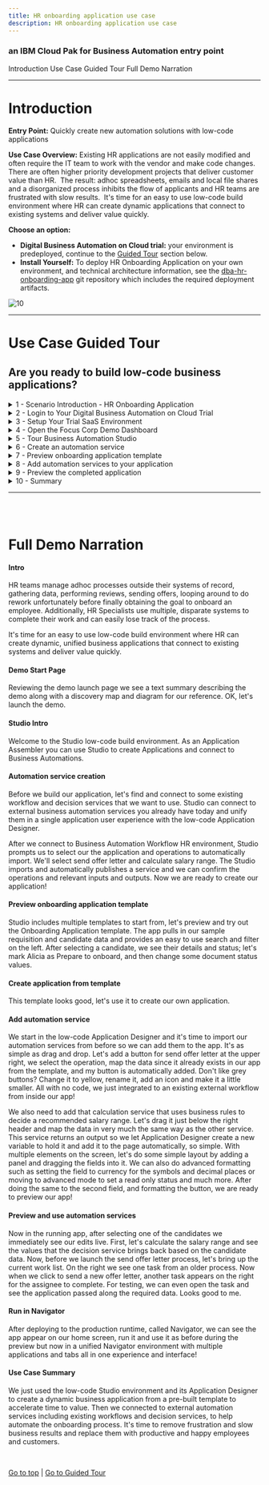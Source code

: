 ```yaml
---
title: HR onboarding application use case
description: HR onboarding application use case
---
```


### an IBM Cloud Pak for Business Automation entry point

<AnchorLinks>
  <AnchorLink>Introduction</AnchorLink>
  <AnchorLink>Use Case Guided Tour</AnchorLink>
  <AnchorLink>Full Demo Narration</AnchorLink>
</AnchorLinks>

***

# Introduction

**Entry Point:** Quickly create new automation solutions with low-code applications

**Use Case Overview:** Existing HR applications are not easily modified and often require the IT team to work with the vendor and make code changes.  There are often higher priority development projects that deliver customer value than HR.  The result: adhoc spreadsheets, emails and local file shares and a disorganized process inhibits the flow of applicants and HR teams are frustrated with slow results.  It's time for an easy to use low-code build environment where HR can create dynamic applications that connect to existing systems and deliver value quickly.

**Choose an option:**

  * **Digital Business Automation on Cloud trial:** your environment is predeployed, continue to the [Guided Tour](#use-case-guided-tour) section below.
  * **Install Yourself:** To deploy HR Onboarding Application on your own environment, and technical architecture information, see the <a href="https://github.com/ibm-cloud-architecture/dba-hr-onboarding-app.git" target="_blank">dba-hr-onboarding-app</a> git repository which includes the required deployment artifacts.

 ![10](./images/Slide2.png)

***

# Use Case Guided Tour

## Are you ready to build low-code business applications?

<details>
<summary>1 - Scenario Introduction - HR Onboarding Application</summary>

<Row>
<Column colLg={5} colMd={5}>

**Demo Video**

<ArticleCard
    color="dark"
    title="Demo Video - HR Onboarding Application"
    subTitle="In this demo, you will build a low-code business application that connect to existing systems for workflow and decisions"
    href="http://ibm.biz/cp4ba-hr-onboarding-video"
    actionIcon="arrowRight"
    color="dark"
    >

![](./images/hrOnboardingAppThumbnail.png)

</ArticleCard>
</Column>
<Column colLg={7} colMd={7}>

**Demo Outline**

[Full Demo Narration](#full-demo-narration)

1. Use Case Overview
1. Focus Corp Demo Dashboard review
1. Application Assembler persona
    1. Automation service creation
    1. Preview onboarding application template
    1. Create application from template
    1. Add automation services to application
    1. Preview application
1. HR Specialist persona
    1. Run the application
1. Use case review and value of low-code applications

<br/>

</Column>
</Row>
<Row>
<Column colLg={4} colMd={4}>

**Discovery Map**

![1](./images/hrOnboardingApp-discoveryMap.png)
<br/>

</Column>
<Column colLg={6} colMd={6}>

**Process Diagram**

![2](./images/hrOnboardingApp-diagram.png)
<br/>

</Column>
</Row>


[Go to top](#introduction) | [Go to Guided Tour](#use-case-guided-tour)

</details>

<details>
<summary>2 - Login to Your Digital Business Automation on Cloud Trial</summary>

<br/>

Login to your Digital Business Automation on Cloud trial <a href="http://automationcloud.ibm.com" target="_blank">here</a> to access your portal.

<br/>

Don't have a trial yet? <a href="https://www.ibm.com/account/reg/us-en/signup?formid=urx-45706" target="_blank">Sign up</a> to get started or see the <a href="https://github.com/ibm-cloud-architecture/dba-hr-onboarding-app.git" target="_blank">dba-hr-onboarding-app</a> git repository to deploy on your own platform.

 ![10](./images/Slide3.png)

[Go to top](#introduction) | [Go to Guided Tour](#use-case-guided-tour)

</details>

<details>
<summary>3 - Setup Your Trial SaaS Environment</summary>

<br/>

First time in your trial environment?  Here are some recommended setup steps to get the best experience!

### IMPORTANT - Assign Your Roles

<br/>

You will need to make sure you have the correct roles to use the environment.

1. Open the menu in the upper left.
1. Under **Administer subscriptions**, click **Access management**.
1. Locate or search for your user and ensure all environments (Development and so on) are activated.
1. Click the pencil icon on the right side of your user row and ensure at least the required roles are selected.
1. Optionally add all adinistrator roles as appropriate.

<br/>

<Row>
<Column colLg={4} colMd={4}>

**Required Roles**

![2](./images/required-roles.png)
<br/>

</Column>
<Column colLg={4} colMd={4}>

**All Administrator Roles**

![2](./images/all-admin-roles.png)
<br/>

</Column>
</Row>

### Setup your Process Portal

It is recommended to make the Focus Corp Demo Dashboard your default dashboard.

1. Log in to your **Process Portal** environment.
1. Under Dashboards click **Show more...** and click the icon next to **Focus Corp Demo Dashboard** and click the star icon.
1. Drag the right-side handle of that dashboard row to the top so this will load when you start Process Portal.

### Personalize your Process Portal

* Click the **Edit Profile** link in the upper left
* Add a picture
* Set notification settings as desired

<br/>

[Go to top](#introduction) | [Go to Guided Tour](#use-case-guided-tour)

</details>

<details>
<summary>4 - Open the Focus Corp Demo Dashboard</summary>

1. Open the menu in the upper left
2. Select **Production** and then **Run**
3. Click the **Process Portal** tile
4. Wait for the portal to load in a new browser window/tab

 ![11](./images/Slide4.png)

5. On the left menu, under the **Dashboards**, click **Show more/less…**
6. Click **Focus Corp Demos Dashboard**
7. Wait for the dashboard to load on the right

 ![12](./images/Slide5.png)

Start by reviewing the available demos, they all represent an entry point to business automation so you can easily get started.
<br/>

 ![13](./images/Slide6.png)

<br/>

When ready, click the green **HR Onboarding App** button to launch the demo.

<br/>

[Go to top](#introduction) | [Go to Guided Tour](#use-case-guided-tour)

</details>

<details>
<summary>5 - Tour Business Automation Studio</summary>

#### Create your own business app and drive automation

<br/>
You are now a member of the HR team that has some interest and experience building simple apps such as office scripts or web sites and would like to help your HR Specialist colleagues and make their jobs easier.
As an Application Assembler, you decide to create a low-code business appllication that connects to existing systems for workflow and decisions in a unified experience.

 ![13](./images/Slide8.png)

<br/>

1. Check the tabs to learn more about the demo
    1. **Storyboard Outline**
    1. **Demo Discovery Map**
    1. **Demo Diagram**

 ![13](./images/Slide9.png)

2. Navigate to the **Launch the Demo** tab and then click on the picture of the **Application Assembler**

 ![13](./images/Slide10.png)

<br/>

3. Allow Studio to load and then take a look around.

 ![13](./images/Slide11.png)

<br/>

[Go to top](#introduction) | [Go to Guided Tour](#use-case-guided-tour)

</details>

<details>
<summary>6 - Create an automation service</summary>

<br/>

Before you build your application, let's find and connect to some existing workflow and decision services to use within the application.  Studio can connect to external business automation services you already have today and unify them in a single application user experience with the low-code Application Designer.

<br/>

1. In the middle, click **Automations** to load the business automations section

 ![13](./images/Slide12.png)

<br/>

2. Click **Create** -> **External** and wait for the dialog to appear (this can take multiple seconds the first time you use the interface).

 ![13](./images/Slide13.png)

<br/>

3. Select to create your automation service **From a new connection** unless another person using the environment already created a connection to the Business Automation Workflow instance that contains the HR Onboarding Application Services process application.

 ![13](./images/Slide14.png)

<br/>

4. Enter your connection information as below and please be exact as the format is important.
    * **Connection Name**: any name you will recognize
    * **Scheme**: `https`
    * **Host**: the URL for your BAW environment, this is currently the following format `https://<hostname>/dba/dev` so for example `https://cp4ba-trial01.automationcloud.ibm.com/dba/dev`
    * **Port**: `443`
    * **Username**: the username of a non-SSO service credential created by the administrator of your BAW environment
    * **Password**: the password of a non-SSO service credential created by the administrator of your BAW environment
5. When done, click **Next**

 ![13](./images/Slide15.png)

<br/>

6. Select the **HR Onboarding Application Services** process application in the drop down.
7. Select all operation checkboxes and click **Next**.

 ![13](./images/Slide16.png)

<br/>

8. Update the name and description as desired and click **Publish**

 ![13](./images/Slide17.png)

 > NOTE: be sure to remember the name as you will use this in a future section.

<br/>

9. Wait to receive an **External service published** notification in the upper right before proceeding.

 ![13](./images/Slide18.png)

<br/>

[Go to top](#introduction) | [Go to Guided Tour](#use-case-guided-tour)

</details>

<details>
<summary>7 - Preview onboarding application template</summary>

<br/>

Now that you published the external automation services, you are ready to create your busienss application.  You decide to look for a template to accelerate application assembly.

<br/>

1. Click the upper left menu and select **Applications**

 ![13](./images/Slide19.png)

<br/>

2. Click **Templates** to show all the templates in the Studio environment.
3. Locate or search for the **Onboarding Application template** and click **Preview** on the tile.

> NOTE: it may take some time for the template to be deployed and run, more than 10 or 20 seconds in some cases.

> NOTE: the application will launch in a new browser window/tab so be sure to look for the browser notification and allow it to launch.

 ![13](./images/Slide20.png)

<br/>

4. Explore the application:
    1. Try using the filters or search on the left side to find a candidate.
    1. Once you select a Candidate it will load a details page (that can take a moment).
    1. Try out some of the drop downs for status on the right side.

<br/>

 ![13](./images/Slide21.png)

<br/>

5. Once you are done, close that browser window/tab and come back to the Studio page.
6. Click **Create** -> **Application** (this can take multiple seconds the first time you use the interface).

 ![13](./images/Slide22.png)

<br/>

7. Select the **Onboarding Application template** and give it a name and optional purpose.

 ![13](./images/Slide23.png)


### Congratulations, you created your business application!

<br/>
<br/>

[Go to top](#introduction) | [Go to Guided Tour](#use-case-guided-tour)

</details>

<details>
<summary>8 - Add automation services to your application</summary>

<br/>

Now that you have an application, you can add the automation services you published so you can use them in the low-code build environment.

<br/>

1. On the right, locate the **All views** drop down under **Drag a component to your page** header, click and select **Automation service** at the bottom.

 ![13](./images/Slide24.png)

<br/>

2. Click the **Add +** button

 ![13](./images/Slide25.png)

<br/>

3. Click to select the name of the automation service you published earlier and then select all the operations and click **Next**.

 ![13](./images/Slide26.png)

<br/>

4. Now that you the automation service is in the palette on the right, click and drag it into the application as pictured below (or you can choose another location if you prefer).

 ![13](./images/Slide27.png)

<br/>

5. First, select the operation at the top as **HR_Send_Offer_Letter**.

 ![13](./images/Slide28.png)

<br/>

6. Now, we need to map data stored in the application (provided by the template) to the automation service so it will be sent to the HR Send Offer Letter process.  Make the following changes for the first variable row in the **Inputs** section:
    * under **Variable options**, click the drop down and select **Use existing variable**
    * under **Variable names**, click **Select** and expand **selectedCandidateDetails** and select **fullname**.
    * under **Create field**, uncheck the box as we do not need to see the candidates name since it is already in the upper left corner.
7. Repeat the same three steps above, selecting **selectedCandidateDetails -> personalEmail** for the second step.

 ![13](./images/Slide29.png)

<br/>

8. Click **Done**.

### A new button is added to the application that will launch the process and send the two variables automatically!

<br/>

9. Feel free to click the button and edit it using the palette that appears directly below.  I would recommend using the pencil to change the name and you can also use the paint bucket to change the color.

 ![13](./images/Slide30.png)

<br/>

> Next, we will add the second automation service to the application, a decision service to calculate a suggested salary based on information from the candidate and position.

<br/>

10. Use the right palette to click and drag the same automation service on to the application, this time below the blue header (or in a location you prefer).

 ![13](./images/Slide31.png)

<br/>

11. Select the operation at the top as **Calculate_Candidate_Salary_Range**.

12. Map the data stored in the application to the automation service as before so the business rules can use it to make the decision.  Make the following changes for the first variable row in the **Inputs** section:
    * under **Variable options**, click the drop down and select **Use existing variable**
    * under **Variable names**, click **Select** and expand **selectedCandidateDetails -> jobDetails -> jobStatus**.
    * under **Create field**, uncheck the box.
13. Repeat the same three steps above for the remaining three variables using the following values for the second step:
    * **selectedCandidateDetails -> country**
    * **selectedCandidateDetails -> jobDetails -> jobLevel**
    * **selectedCandidateDetails -> employmentType**
14. For the output variable at the bottom, you may retain the defaults to **Create a new variable** and **Create field on page**.
15. Click **Done**.

 ![13](./images/Slide32.png)

<br/>

> The result is that three elements are added to the page: a button to launch the service and two decimal/numeric fields for the output of minimum and maximum.

16. If you wish, you can perform some layout to move them around.  For example, right click on the button just added and create a horizontal layout or panel before it, then drag the three elements into it.

17. You may also try clicking on one of the numeric fields such as **Minimum** and clicking the gear to configure it, try to locate **Format** and set it to **Currency** to automatically show a currency symbol for your country.

<br/>

### Congratulations, you added a workflow and decision service to your application, all without writing any code!

<br/>

 ![13](./images/Slide33.png)

<br/>

[Go to top](#introduction) | [Go to Guided Tour](#use-case-guided-tour)

</details>

<details>
<summary>9 - Preview the completed application</summary>

<br/>

Let's preview the application again and try out the automation services you added.

<br/>

1. In the upper right, click **Preview**.

> NOTE: as before, it may take some time for the template to be deployed and the application will launch in a new browser window/tab which may be blocked by your browser.

2. Search or select a requisition and then a candidate to open the candidate details page to see the automation services you added.

 ![13](./images/Slide34.png)

<br/>

3. Click the second button you added for the Calculate Candidate Salary Range decision service, the values should be updated in the UI within a few seconds.

 ![13](./images/Slide35.png)

<br/>

4. Click the first button you added for the HR Send Offer Letter process, this will launch a process in the background.

 ![13](./images/Slide36.png)

<br/>

5. To see the process task you will need to open the workflow server's task list which is visible in a few locations:
    * **Option 1 - a Digital Business Automation on Cloud (SaaS) trial**
        * go back to the SaaS portal that you first logged into and use the menu at the upper left to select **Development** and then **Run** and finally the **Navigator** tile.
        * Use the upper left menu in Navigator and look for the **Work Dashboard** feature to load the task list.
        * If the above feature is not available in Navigator, you may also load the **Process Portal** tile from the Development -> Run page.
        ![13](./images/Slide37.png)
    * **Option 2 - your own environment**
        * open the Process Portal or Navigator -> Work Dashboard for the Business Automation Workflow server you used in the external automation service connection above.

<br/>

6. Once you locate the **Send Offer Letter** task you can click to open it and see the data passed from your application to the process.

 ![13](./images/Slide38.png)

<br/>

[Go to top](#introduction) | [Go to Guided Tour](#use-case-guided-tour)

</details>

<details>
<summary>10 - Summary</summary>

<br/>

In just a few minutes, you created, tested and published a new, low-code business application from a template and connected it to existing workflow and decision automation services.  This low-code experience enables greater control and simplicity in application authoring while accelerating time to value for the business teams that use the applications.

<br/>

[Go to top](#introduction) | [Go to Guided Tour](#use-case-guided-tour)

</details>

***

<br/>
<br/>

# Full Demo Narration

#### Intro

HR teams manage adhoc processes outside their systems of record, gathering data, performing reviews, sending offers, looping around to do rework unfortunately before finally obtaining the goal to onboard an employee.  Additionally, HR Specialists use multiple, disparate systems to complete their work and can easily lose track of the process.

It's time for an easy to use low-code build environment where HR can create dynamic, unified business applications that connect to existing systems and deliver value quickly.

#### Demo Start Page

Reviewing the demo launch page we see a text summary describing the demo along with a discovery map and diagram for our reference.  OK, let's launch the demo.

#### Studio Intro

Welcome to the Studio low-code build environment.  As an Application Assembler you can use Studio to create Applications and connect to Business Automations.

#### Automation service creation

Before we build our application, let's find and connect to some existing workflow and decision services that we want to use.  Studio can connect to external business automation services you already have today and unify them in a single application user experience with the low-code Application Designer.

After we connect to Business Automation Workflow HR environment, Studio prompts us to select our the application and operations to automatically import.  We'll select send offer letter and calculate salary range.  The Studio imports and automatically publishes a service and we can confirm the operations and relevant inputs and outputs.  Now we are ready to create our application!

#### Preview onboarding application template

Studio includes multiple templates to start from, let's preview and try out the Onboarding Application template.  The app pulls in our sample requisition and candidate data and provides an easy to use search and filter on the left.  After selecting a candidate, we see their details and status; let's mark Alicia as Prepare to onboard, and then change some document status values.

#### Create application from template

This template looks good, let's use it to create our own application.

#### Add automation service

We start in the low-code Application Designer and it's time to import our automation services from before so we can add them to the app.  It's as simple as drag and drop.  Let's add a button for send offer letter at the upper right, we select the operation, map the data since it already exists in our app from the template, and my button is automatically added.  Don't like grey buttons?  Change it to yellow, rename it, add an icon and make it a little smaller.  All with no code, we just integrated to an existing external workflow from inside our app!

We also need to add that calculation service that uses business rules to decide a recommended salary range.  Let's drag it just below the right header and map the data in very much the same way as the other service.  This service returns an output so we let Application Designer create a new variable to hold it and add it to the page automatically, so simple.  With multiple elements on the screen, let's do some simple layout by adding a panel and dragging the fields into it.  We can also do advanced formatting such as setting the field to currency for the symbols and decimal places or moving to advanced mode to set a read only status and much more.  After doing the same to the second field, and formatting the button, we are ready to preview our app!

#### Preview and use automation services

Now in the running app, after selecting one of the candidates we immediately see our edits live.  First, let's calculate the salary range and see the values that the decision service brings back based on the candidate data.  Now, before we launch the send offer letter process, let's bring up the current work list.  On the right we see one task from an older process.  Now when we click to send a new offer letter, another task appears on the right for the assignee to complete.  For testing, we can even open the task and see the application passed along the required data.  Looks good to me.

#### Run in Navigator

After deploying to the production runtime, called Navigator, we can see the app appear on our home screen, run it and use it as before during the preview but now in a unified Navigator environment with multiple applications and tabs all in one experience and interface!

#### Use Case Summary

We just used the low-code Studio environment and its Application Designer to create a dynamic business application from a pre-built template to accelerate time to value.  Then we connected to external automation services including existing workflows and decision services, to help automate the onboarding process.  It's time to remove frustration and slow business results and replace them with productive and happy employees and customers.


<br/>

[Go to top](#introduction) | [Go to Guided Tour](#use-case-guided-tour)
